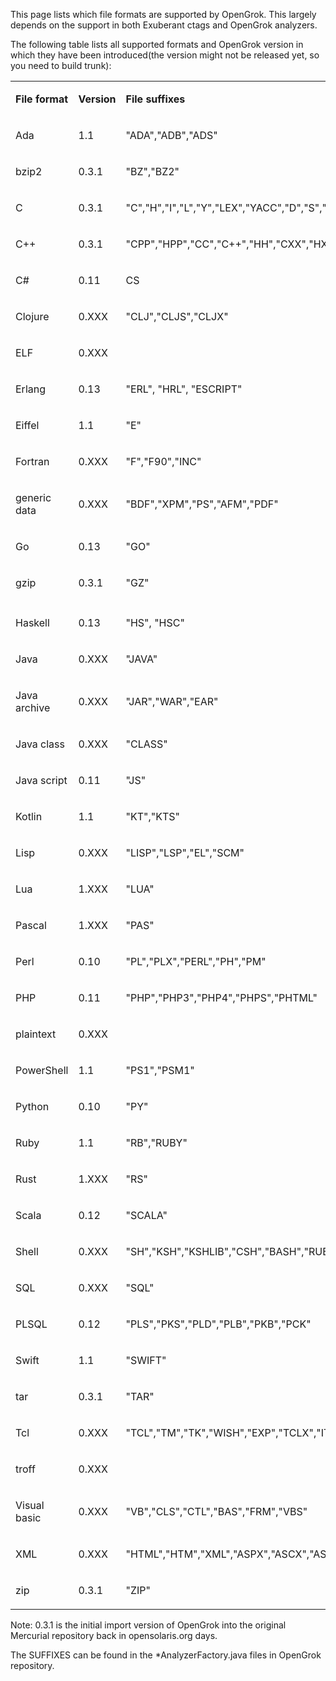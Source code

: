This page lists which file formats are supported by OpenGrok. This largely depends on the support in both Exuberant ctags and OpenGrok analyzers.

The following table lists all supported formats and OpenGrok version in which they have been introduced(the version might not be released yet, so you need to build trunk):

{|
|'''File format'''
|'''Version'''
|'''File suffixes'''
|-
|Ada
|1.1
|"ADA","ADB","ADS"
|-
|bzip2
|0.3.1
|"BZ","BZ2"
|-
|C
|0.3.1
|"C","H","I","L","Y","LEX","YACC","D","S","XS","X"
|-
|C++
|0.3.1
|"CPP","HPP","CC","C++","HH","CXX","HXX","TXX"
|-
|C#
|0.11
|CS
|-
|Clojure
|0.XXX
|"CLJ","CLJS","CLJX"
|-
|ELF
|0.XXX
|
|-
|Erlang
|0.13
|"ERL", "HRL", "ESCRIPT"
|-
|Eiffel
|1.1
|"E"
|-
|Fortran
|0.XXX
|"F","F90","INC"
|-
|generic data
|0.XXX
|"BDF","XPM","PS","AFM","PDF"
|-
|Go
|0.13
|"GO"
|-
|gzip
|0.3.1
|"GZ"
|-
|-
|Haskell
|0.13
|"HS", "HSC"
|-
|Java
|0.XXX
|"JAVA"
|-
|Java archive
|0.XXX
|"JAR","WAR","EAR"
|-
|Java class
|0.XXX
|"CLASS"
|-
|Java script
|0.11
|"JS"
|-
|Kotlin
|1.1
|"KT","KTS"
|-
|Lisp
|0.XXX
|"LISP","LSP","EL","SCM"
|-
|Lua
|1.XXX
|"LUA"
|-
|Pascal
|1.XXX
|"PAS"
|-
|Perl
|0.10
|"PL","PLX","PERL","PH","PM"
|-
|PHP
|0.11
|"PHP","PHP3","PHP4","PHPS","PHTML"
|-
|plaintext
|0.XXX
|
|-
|PowerShell
|1.1
|"PS1","PSM1"
|-
|Python
|0.10
|"PY"
|-
|Ruby
|1.1
|"RB","RUBY"
|-
|Rust
|1.XXX
|"RS"
|-
|Scala
|0.12
|"SCALA"
|-
|Shell
|0.XXX
|"SH","KSH","KSHLIB","CSH","BASH","RUBY","RB","P5","AWK","GMK","CONF","COM","SPEC","FLG","XCL"
|-
|SQL
|0.XXX
|"SQL"
|-
|PLSQL
|0.12
|"PLS","PKS","PLD","PLB","PKB","PCK"
|-
|Swift
|1.1
|"SWIFT"
|-
|tar
|0.3.1
|"TAR"
|-
|Tcl
|0.XXX
|"TCL","TM","TK","WISH","EXP","TCLX","ITCL","ITK"
|-
|troff
|0.XXX
|
|-
|Visual basic
|0.XXX
|"VB","CLS","CTL","BAS","FRM","VBS"
|-
|XML
|0.XXX
|"HTML","HTM","XML","ASPX","ASCX","ASAX","MASTER","XAML"
|-
|zip
|0.3.1
|"ZIP"
|}


Note: 0.3.1 is the initial import version of OpenGrok into the original Mercurial repository back in opensolaris.org days.

The SUFFIXES can be found in the *AnalyzerFactory.java files in OpenGrok repository.